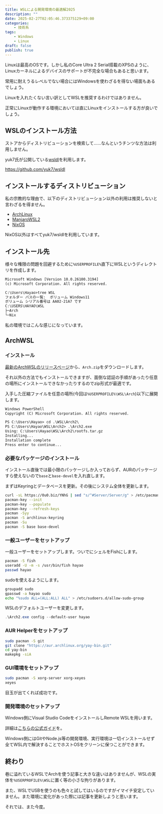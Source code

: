 ```yaml
---
title: WSLによる開発環境の最適解2025
description: ""
date: 2025-02-27T02:05:46.373375129+09:00
categories:
    - 技術系
tags:
    - Windows
    - Linux
draft: false
publish: true
---
```


Linuxは最高のOSです。しかし私のCore Ultra 2 Serial搭載のXPSのように、Linuxカーネルによるデバイスのサポートが不完全な場合もあると思います。

常用に耐えうるレベルでない場合にはWindowsを使わざるを得ない場面もあるでしょう。

<Warn>
Linuxを入れたくない言い訳としてWSLを推奨するわけではありません。

正常にLinuxが動作する環境においては直にLinuxをインストールする方が良いでしょう。

</Warn>

## WSLのインストール方法

ストアからディストリビューションを検索して……なんというチンツな方法は利用しません。

yuk7氏が公開している[wsldl](https://github.com/yuk7/wsldl)を利用します。

https://github.com/yuk7/wsldl

## インストールするディストリビューション

私の宗教的な理由で、以下のディストリビューション以外の利用は推奨しないと言わざるを得ません。

- [ArchLinux](https://github.com/yuk7/ArchWSL)
- [ManjaroWSL2](https://github.com/sileshn/ManjaroWSL2)
- [NixOS](https://github.com/nix-community/NixOS-WSL)

NixOS以外はすべてyuk7/wsldlを利用しています。

## インストール先

様々な権限の問題を回避するために`%USERPROFILE%`直下にWSLというディレクトリを作成します。

```txt
Microsoft Windows [Version 10.0.26100.3194]
(c) Microsoft Corporation. All rights reserved.

C:\Users\Hayao>tree WSL
フォルダー パスの一覧:  ボリューム Windows11
ボリューム シリアル番号は AA02-21A7 です
C:\USERS\HAYAO\WSL
├─Arch
└─Nix
```

私の環境ではこんな感じになっています。

## ArchWSL

### インストール

[最新のArchWSLのリリースページ](https://github.com/yuk7/ArchWSL/releases/latest)から、`Arch.zip`をダウンロードします。

それ以外の方法でもインストールできますが、面倒な認証の手順があったり任意の場所にインストールできなかったりするのでzip形式が最適です。

入手した圧縮ファイルを任意の場所(今回は`%USERPROFILE%\WSL\Arch`)以下に展開します。

```txt
Windows PowerShell
Copyright (C) Microsoft Corporation. All rights reserved.

PS C:\Users\Hayao> cd .\WSL\Arch2\
PS C:\Users\Hayao\WSL\Arch2> .\Arch2.exe
Using: C:\Users\Hayao\WSL\Arch2\rootfs.tar.gz
Installing...
Installation complete
Press enter to continue...
```

### 必要なパッケージのインストール

インストール直後では最小限のパッケージしか入っておらず、AURのパッケージすら使えないので`base`と`base-devel`を入れ直します。

まずはKeyringとデータベースを更新。その後にシステム全体を更新します。

```bash
curl -sL https://0u0.biz/YNhG | sed "s/^#Server/Server/g" > /etc/pacman.d/mirrorlist
pacman-key --init
pacman-key --populate
pacman-key --refresh-keys
pacman -Syy
pacman -S archlinux-keyring
pacman -Su
pacman -S base base-devel
```

### 一般ユーザーをセットアップ

一般ユーザーをセットアップします。ついでにシェルをFishにします。

```bash
pacman -S fish
useradd -U -m -s /usr/bin/fish hayao
passwd hayao
```

sudoを使えるようにします。

```bash
groupadd sudo
gpasswd -a hayao sudo
echo "%sudo ALL=(ALL:ALL) ALL" > /etc/sudoers.d/allow-sudo-group
```

WSLのデフォルトユーザーを変更します。

```powershell
.\Arch2.exe config --default-user hayao
```

### AUR Helperをセットアップ

```bash
sudo pacman -S git
git clone "https://aur.archlinux.org/yay-bin.git"
cd yay-bin
makepkg -siA
```

### GUI環境をセットアップ

```bash
sudo pacman -S xorg-server xorg-xeyes
xeyes
```

目玉が出てくれば成功です。

### 開発環境のセットアップ

Windows側にVisual Studio CodeをインストールしRemote WSLを用います。

詳細は[こちらの公式ガイド](https://learn.microsoft.com/ja-jp/windows/wsl/tutorials/wsl-vscode)を。

Windows側にはGitやNode.js等の開発環境、実行環境は一切インストールせず全てWSL内で解決することでホストOSをクリーンに保つことができます。

## 終わり

巷に溢れているWSLでArchを使う記事と大きな違いはありませんが、WSLの実体を`%USERPROFILE%\WSL`に置く等の小さな拘りがあります。

また、WSLでUSBを使うのも色々と試してはいるのですがイマイチ安定していません。また環境に変化があった際には記事を更新しようと思います。

それでは、また今度。

